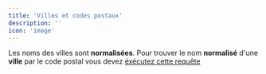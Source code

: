 ```yaml
---
title: 'Villes et codes postaux'
description: ''
icon: 'image'
---
```


Les noms des villes sont **normalisées**. Pour trouver le nom **normalisé** d'une **ville** par le code postal vous devez [éxécutez cette requête](#tag/Geo)
